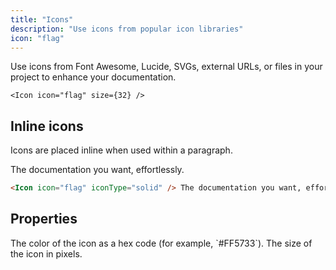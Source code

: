 ```yaml
---
title: "Icons"
description: "Use icons from popular icon libraries"
icon: "flag"
---
```



Use icons from Font Awesome, Lucide, SVGs, external URLs, or files in your project to enhance your documentation.

<Icon icon="flag" size={32} />

```mdx Icon example
<Icon icon="flag" size={32} />
```

## Inline icons

Icons are placed inline when used within a paragraph.

<Icon icon="flag" iconType="solid" /> The documentation you want, effortlessly.

```markdown Inline icon example
<Icon icon="flag" iconType="solid" /> The documentation you want, effortlessly.
```

## Properties

<Icons />

<ResponseField name="color" type="string">
  The color of the icon as a hex code (for example, `#FF5733`).
</ResponseField>

<ResponseField name="size" type="number">
  The size of the icon in pixels.
</ResponseField>
